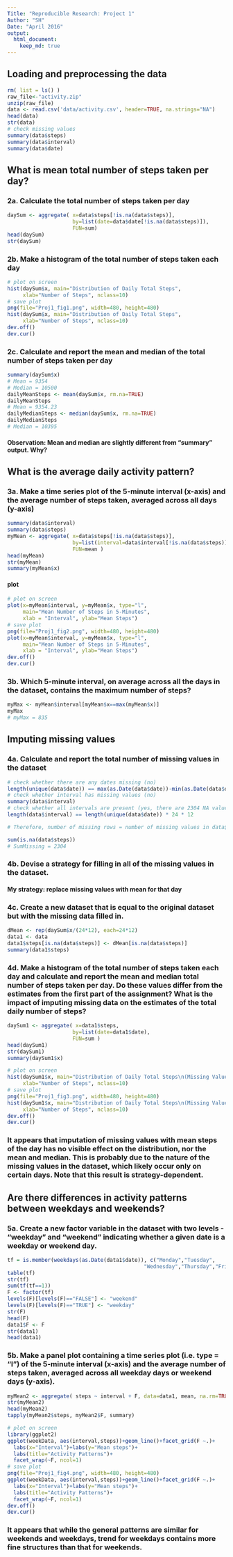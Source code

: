---
Title: "Reproducible Research: Project 1"
Author: "SH"
Date: "April 2016"
output: 
  html_document:
    keep_md: true
---


## Loading and preprocessing the data
```{r load_data, echo=TRUE}
rm( list = ls() )
raw_file<-"activity.zip"
unzip(raw_file)
data <- read.csv('data/activity.csv', header=TRUE, na.strings="NA")
head(data)
str(data)
# check missing values 
summary(data$steps)
summary(data$interval)
summary(data$date) 
```

## What is mean total number of steps taken per day?

### 2a. Calculate the total number of steps taken per day
```{r daySum, echo=TRUE}
daySum <- aggregate( x=data$steps[!is.na(data$steps)], 
                     by=list(date=data$date[!is.na(data$steps)]), 
                     FUN=sum)
head(daySum)
str(daySum)
```

### 2b. Make a histogram of the total number of steps taken each day
```{r fig1, echo=TRUE}
# plot on screen
hist(daySum$x, main="Distribution of Daily Total Steps",
     xlab="Number of Steps", nclass=10)
# save plot
png(file="Proj1_fig1.png", width=480, height=480)
hist(daySum$x, main="Distribution of Daily Total Steps",
     xlab="Number of Steps", nclass=10)
dev.off()
dev.cur()
```

### 2c. Calculate and report the mean and median of the total number of steps taken per day
```{r dayMean, echo=TRUE}
summary(daySum$x) 
# Mean = 9354 
# Median = 10500
dailyMeanSteps <- mean(daySum$x, rm.na=TRUE)
dailyMeanSteps
# Mean = 9354.23
dailyMedianSteps <- median(daySum$x, rm.na=TRUE)
dailyMedianSteps
# Median = 10395
```
#### Observation: Mean and median are slightly different from "summary" output. Why?


## What is the average daily activity pattern?

### 3a. Make a time series plot of the 5-minute interval (x-axis) and the average number of steps taken, averaged across all days (y-axis)
```{r tsMean, echo=TRUE}
summary(data$interval)
summary(data$steps)
myMean <- aggregate( x=data$steps[!is.na(data$steps)], 
                     by=list(interval=data$interval[!is.na(data$steps)]), 
                     FUN=mean )
head(myMean)
str(myMean)
summary(myMean$x)
```

#### plot
```{r fig2, echo=TRUE}
# plot on screen
plot(x=myMean$interval, y=myMean$x, type="l", 
     main="Mean Number of Steps in 5-Minutes", 
     xlab = "Interval", ylab="Mean Steps")
# save plot
png(file="Proj1_fig2.png", width=480, height=480)
plot(x=myMean$interval, y=myMean$x, type="l", 
     main="Mean Number of Steps in 5-Minutes", 
     xlab = "Interval", ylab="Mean Steps")
dev.off()
dev.cur()
```

### 3b. Which 5-minute interval, on average across all the days in the dataset, contains the maximum number of steps?
```{r tsMax, echo=TRUE}
myMax <- myMean$interval[myMean$x==max(myMean$x)]
myMax
# myMax = 835
```

## Imputing missing values

### 4a. Calculate and report the total number of missing values in the dataset
```{r nanChk, echo=TRUE}
# check whether there are any dates missing (no)
length(unique(data$date)) == max(as.Date(data$date))-min(as.Date(data$date))+1
# check whether interval has missing values (no)
summary(data$interval)
# check whether all intervals are present (yes, there are 2304 NA values)
length(data$interval) == length(unique(data$date)) * 24 * 12

# Therefore, number of missing rows = number of missing values in data$steps

sum(is.na(data$steps))
# SumMissing = 2304
```

### 4b. Devise a strategy for filling in all of the missing values in the dataset.
#### My strategy: replace missing values with mean for that day

### 4c. Create a new dataset that is equal to the original dataset but with the missing data filled in.
```{r imputedData, echo=TRUE}
dMean <- rep(daySum$x/(24*12), each=24*12)
data1 <- data
data1$steps[is.na(data$steps)] <- dMean[is.na(data$steps)]
summary(data1$steps)
```

### 4d. Make a histogram of the total number of steps taken each day and calculate and report the mean and median total number of steps taken per day. Do these values differ from the estimates from the first part of the assignment? What is the impact of imputing missing data on the estimates of the total daily number of steps?
```{r fig3, echo=TRUE}
daySum1 <- aggregate( x=data1$steps, 
                     by=list(date=data1$date), 
                     FUN=sum )
head(daySum1)
str(daySum1)
summary(daySum1$x)

# plot on screen
hist(daySum1$x, main="Distribution of Daily Total Steps\n(Missing Values Imputed)",
     xlab="Number of Steps", nclass=10)
# save plot
png(file="Proj1_fig3.png", width=480, height=480)
hist(daySum1$x, main="Distribution of Daily Total Steps\n(Missing Values Imputed)",
     xlab="Number of Steps", nclass=10)
dev.off()
dev.cur()
```


### It appears that imputation of missing values with mean steps of the day has no visible effect on the distribution, nor the mean and median. This is probably due to the nature of the missing values in the dataset, which likely occur only on certain days. Note that this result is strategy-dependent.                                                         



## Are there differences in activity patterns between weekdays and weekends?

### 5a. Create a new factor variable in the dataset with two levels - "weekday" and "weekend" indicating whether a given date is a weekday or weekend day.
```{r addF, echo=TRUE}
tf = is.member(weekdays(as.Date(data1$date)), c("Monday","Tuesday", 
                                            "Wednesday","Thursday","Friday") )
table(tf)
str(tf)
sum(tf(tf==1))
F <- factor(tf)
levels(F)[levels(F)=="FALSE"] <- "weekend"
levels(F)[levels(F)=="TRUE"] <- "weekday"
str(F)
head(F)
data1$F <- F
str(data1)
head(data1)
```

### 5b. Make a panel plot containing a time series plot (i.e. type = "l") of the 5-minute interval (x-axis) and the average number of steps taken, averaged across all weekday days or weekend days (y-axis).
```{r fig4, echo=TRUE}
myMean2 <- aggregate( steps ~ interval + F, data=data1, mean, na.rm=TRUE )
str(myMean2)
head(myMean2)
tapply(myMean2$steps, myMean2$F, summary)

# plot on screen
library(ggplot2)
ggplot(weekData, aes(interval,steps))+geom_line()+facet_grid(F ~.)+
  labs(x="Interval")+labs(y="Mean steps")+
  labs(title="Activity Patterns")+
  facet_wrap(~F, ncol=1)
# save plot
png(file="Proj1_fig4.png", width=480, height=480)
ggplot(weekData, aes(interval,steps))+geom_line()+facet_grid(F ~.)+
  labs(x="Interval")+labs(y="Mean steps")+
  labs(title="Activity Patterns")+
  facet_wrap(~F, ncol=1)
dev.off()
dev.cur()
```

### It appears that while the general patterns are similar for weekends and weekdays, trend for weekdays contains more fine structures than that for weekends.
